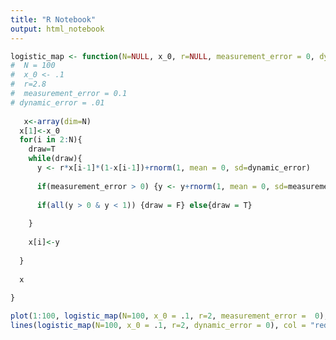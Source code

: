 ```yaml
---
title: "R Notebook"
output: html_notebook
---
```


```r
logistic_map <- function(N=NULL, x_0, r=NULL, measurement_error = 0, dynamic_error = 0){
#  N = 100
#  x_0 <- .1
#  r=2.8
#  measurement_error = 0.1
# dynamic_error = .01
 
   x<-array(dim=N)
  x[1]<-x_0
  for(i in 2:N){
    draw=T
    while(draw){
      y <- r*x[i-1]*(1-x[i-1])+rnorm(1, mean = 0, sd=dynamic_error)
      
      if(measurement_error > 0) {y <- y+rnorm(1, mean = 0, sd=measurement_error)} else ( y<-y)
      
      if(all(y > 0 & y < 1)) {draw = F} else{draw = T}
        
    }
   
    x[i]<-y
        
  }
  
  x
  
} 

```

```r
plot(1:100, logistic_map(N=100, x_0 = .1, r=2, measurement_error =  0), type = "l", ylim=c(0,1))
lines(logistic_map(N=100, x_0 = .1, r=2, dynamic_error = 0), col = "red")

```


